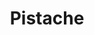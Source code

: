 ---
title: Pistache
publish: true
tuneMeta:
    type:
        - session
tuneVideo:
    - video: 
        title: Pistache (Perranzabuloe)
        src: /tunes/pistache/pistache.mp4
---